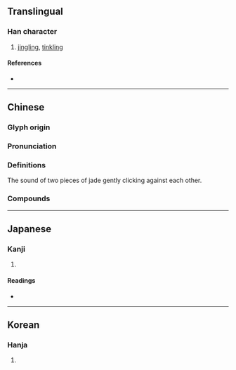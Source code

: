 {{character info/new}}
==Translingual==

===Han character===
{{Han char|rn=96|rad=玉|as=02|sn=6|four=11120|canj=MGMN|ids=⿰𤣩丁}}

# [[jingling]], [[tinkling]]

====References====
* {{Han ref|kx=0727.070|dkj=20830|dj=1139.030|hdz=21101.050|uh=738E|ud=29582|bh=CA45|bd=51781}}

----

==Chinese==
{{zh-forms}}

===Glyph origin===
{{Han etym}}

===Pronunciation===
{{zh-pron
|m=dīng
|c=ding1
|mc=y
|oc=y
|cat=
}}

===Definitions===
The sound of two pieces of jade gently clicking against each other.

===Compounds===
{{zh-der|乞留玎琅|吉玎玎|玲玎}}

----

==Japanese==

===Kanji===
{{ja-kanji|grade=|rs=玉02}}

# {{defn|lang=ja|sort=玉02}}

====Readings====
* {{ja-readings|on=[[てい]] (tei), [[ちょう]] (chō), [[とう]] (tō)|kun=}}

----

==Korean==

===Hanja===
{{ko-hanja|hangeul=정|eumhun=|rv=jeong|mr=chŏng|y=ceng}}

# {{defn|lang=ko|sort=玉02}}